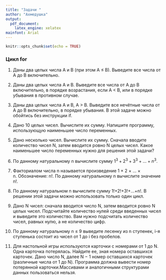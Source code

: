 ```yaml
---
title: "Задачи "
author: "Ахмедушка"
output:
  pdf_document:
    latex_engine: xelatex
mainfont: Arial
---
```


```r
knitr::opts_chunk$set(echo = TRUE)
```

### Цикл for

1. Даны два целых числа A и B (при этом A ≤ B). Выведите все числа от A до B включительно.

2. Даны два целых числа A и В. Выведите все числа от A до B включительно, в порядке возрастания, если A < B, или в порядке убывания в противном случае.

3. Даны два целых числа A и В, A > B. Выведите все нечётные числа от A до B включительно, в порядке убывания. В этой задаче можно обойтись без инструкции if.

4. Дано 10 целых чисел. Вычислите их сумму. Напишите программу, использующую наименьшее число переменных. 

5. Дано несколько чисел. Вычислите их сумму. Сначала вводите количество чисел N, затем вводится ровно N целых чисел. Какое наименьшее число переменных нужно для решения этой задачи?

6. По данному натуральному n вычислите сумму $1^3+2^3+3^3+...+n^3$.

7. Факториалом числа n называется произведение 1 × 2 × ... × n. Обозначение: n!. По данному натуральному n вычислите значение n!.

8. По данному натуральном n вычислите сумму 1!+2!+3!+...+n!. В решении этой задачи можно использовать только один цикл. 

9. Дано N чисел: сначала вводится число N, затем вводится ровно N целых чисел. Подсчитайте количество нулей среди введенных чисел и выведите это количество. Вам нужно подсчитать количество чисел, равных нулю, а не количество цифр.

10. По данному натуральному n ≤ 9 выведите лесенку из n ступенек, i-я ступенька состоит из чисел от 1 до i без пробелов.

11. Для настольной игры используются карточки с номерами от 1 до N. Одна карточка потерялась. Найдите ее, зная номера оставшихся карточек.
Дано число N, далее N − 1 номер оставшихся карточек (различные числа от 1 до N). Программа должна вывести номер потерянной карточки.Массивами и аналогичными структурами данных пользоваться нельзя.